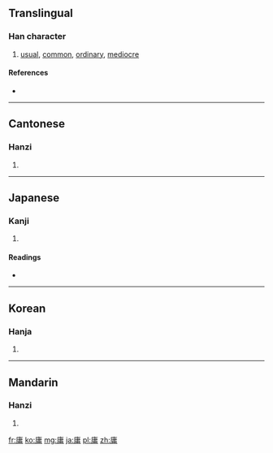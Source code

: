 ==Translingual==

===Han character===
{{Han char|rn=53|rad=广|as=08|sn=11|four=0022<sub>7</sub>|canj=戈中月 (ILB)}}

# [[usual]], [[common]], [[ordinary]], [[mediocre]]

====References====
* {{Han ref|kx=0347.300|dkj=09378|dj=0658.050|hdz=20890.050|uh=5EB8|ud=24248|bh=B165|bd=45413}}

----

==Cantonese==

===Hanzi===
{{yue-hanzi|jyut=|y=yung4}}

# {{defn|lang=yue|sort=广08}}

----

==Japanese==

===Kanji===
{{ja-kanji|grade=c|rs=广08}}

# {{defn|lang=ja|sort=广08}}

====Readings====
* {{ja-readings|on=[[よう]] (yō)|kun=[[もちいる]] (mochiiru), [[つね]] (tsune), [[あに]] (ani)}}

----

==Korean==

===Hanja===
{{ko-hanja|hangeul=용|rv=yong|mr=yong}}

# {{defn|lang=ko|sort=广08}}

----

==Mandarin==

===Hanzi===
{{cmn-hanzi|pin=[[yōng]] ([[yong1]])|wg=yung<sup>1</sup>}}

# {{defn|lang=cmn|sort=广08}}

[[fr:庸]]
[[ko:庸]]
[[mg:庸]]
[[ja:庸]]
[[pl:庸]]
[[zh:庸]]